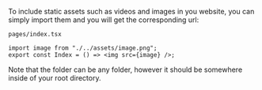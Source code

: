 
To include static assets such as videos and images in you website, you can simply import them and you will get the corresponding url:

`pages/index.tsx`

```tsx
import image from "./../assets/image.png";
export const Index = () => <img src={image} />;
```

Note that the folder can be any folder, however it should be somewhere inside of your root directory.
